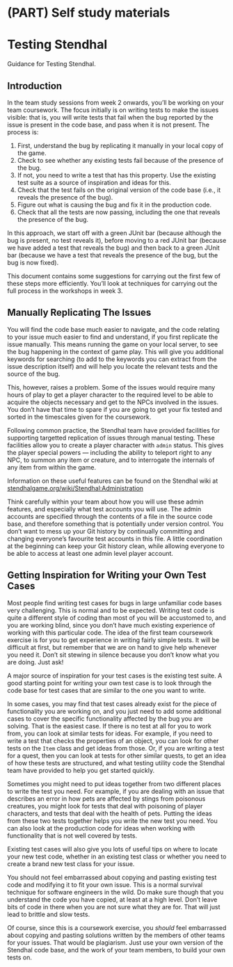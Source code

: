 # (PART) Self study materials {-}

# Testing Stendhal {#guiding}

Guidance for Testing Stendhal.

## Introduction {#intros}

In the team study sessions from week 2 onwards, you'll be working on your team coursework.  The focus initially is on writing tests to make the issues visible: that is, you will write tests that fail when the bug reported by the issue is present in the code base, and pass when it is not present.  The process is:

1. First, understand the bug by replicating it manually in your local copy of the game.
1. Check to see whether any existing tests fail because of the presence of the bug.
1. If not, you need to write a test that has this property.  Use the existing test suite as a source of inspiration and ideas for this.
1. Check that the test fails on the original version of the code base (i.e., it reveals the presence of the bug).
1. Figure out what is causing the bug and fix it in the production code.
1. Check that all the tests are now passing, including the one that reveals the presence of the bug.

In this approach, we start off with a green JUnit bar (because although the bug is present, no test reveals it), before moving to a red JUnit bar (because we have added a test that reveals the bug) and then back to a green JUnit bar (because we have a test that reveals the presence of the bug, but the bug is now fixed).

This document contains some suggestions for carrying out the first few of these steps more efficiently.  You'll look at techniques for carrying out the full process in the workshops in week 3.


## Manually Replicating The Issues {#replicating}

You will find the code base much easier to navigate, and the code relating to your issue much easier to find and understand, if you first replicate the issue manually.  This means running the game on your local server, to see the bug happening in the context of game play.  This will give you additional keywords for searching (to add to the keywords you can extract from the issue description itself) and will help you locate the relevant tests and the source of the bug.

This, however, raises a problem.  Some of the issues would require many hours of play to get a player character to the required level to be able to acquire the objects necessary and get to the NPCs involved in the issues.  You don't have that time to spare if you are going to get your fix tested and sorted in the timescales given for the coursework.

Following common practice, the Stendhal team have provided facilities for supporting targetted replication of issues through manual testing.  These facilities allow you to create a player character with `admin` status.  This gives the player special powers --- including the ability to teleport right to any NPC, to summon any item or creature, and to interrogate the internals of any item from within the game.

Information on these useful features can be found on the Stendhal wiki at [stendhalgame.org/wiki/Stendhal:Administration](https://stendhalgame.org/wiki/Stendhal:Administration)

Think carefully within your team about how you will use these admin features, and especially what test accounts you will use.  The admin accounts are specified through the contents of a file in the source code base, and therefore something that is potentially under version control.  You don't want to mess up your Git history by continually committing and changing everyone's favourite test accounts in this file.  A little coordination at the beginning can keep your Git history clean, while allowing everyone to be able to access at least one admin level player account.


<!--
%\section{Starting from Green}
%
%You saw in a previous team study session that the code base already fails a couple of the test cases, even before you start making any changes to the code.  This is very typical in real systems.  It is common for test cases to be present in the test suite that fail.  These may reveal bugs that it is not worthwhile at this time to fix, or that no one has yet got around to fixing.  Or they may be surprise regressions from a previous change that the development team have judged to be of lower priority than the implementation of the new features currently under way.  Or, as we have discussed, these failing tests might be brittle: they are failing because of some change in the environment and not due to any problems in the code base itself.
%
%But what do we do about these tests?  For your coursework, you need to make sure you have a clean release build: all the code must compile and all the tests must pass.  These existing failing tests are going to get in the way of making that happen.
%
%You could find the problem that causes the bugs and fix them.  But that could take time your team does not have.  These bugs are not on your priority list.  Your boss won't be pleased to find you have spent your time on an unimportant bug while the important ones go unfixed.
%
%Best practice for failing tests that we don't have the resources to deal with right now is to ``quarantine'' them.  That means to label the tests in such a way that they can be easily switched on or off.  We will turn them off for now, but at regular intervals will turn them back on again, to see if they are still failing.
%
%A variety of quarantining methods exist, but none are perfect.  The Stendhal team have adopted a very common but very imperfect approach to other such tests: they have used the `@Ignore` annotation to tell JUnit not to run these tests (i.e. to skip them).  You can see from the JUnit results that 9 tests have been ignored in the full test suite so far.  This is clearly a technique that the Stendhal team use sparingly (and rightly so).
%
%We suggest you follow the current practice of the Stendhal team, and @Ignore any of the tests from the original test suite that are failing, provided you are confident that they are not caused by any of the issues your team has been assigned to fix.
%
%You will want to discuss with your team how you will make the commits with these @Ignore annotations in your repository.  How can you make the commits visible to all team members, so that they are included in their feature branches where they are working on their own issues?
%
%Try to avoid the mistake that some teams made in previous years, where several team members made the change in their feature branches, and then experienced conflicts when they merged the work together.  The result was a lot of commits adding and then removing the `@Ignore` annotations, across several branches.  How can you coordinate with your team work so that these annotations are added once, in one clean commit, and then are available for all team members when they begin work on their own issues?-->


## Getting Inspiration for Writing your Own Test Cases {#inspirations}

Most people find writing test cases for bugs in large unfamiliar code bases very challenging. This is normal and to be expected.  Writing test code is quite a different style of coding than most of you will be accustomed to, and you are working blind, since you don't have much existing experience of working with this particular code.  The idea of the first team coursework exercise is for you to get experience in writing fairly simple tests.  It will be difficult at first, but remember that we are on hand to give help whenever you need it.  Don't sit stewing in silence because you don't know what you are doing.  Just ask!

A major source of inspiration for your test cases is the existing test suite.  A good starting point for writing your own test case is to look through the code base for test cases that are similar to the one you want to write.  

In some cases, you may find that test cases already exist for the piece of functionality you are working on, and you just need to add some additional cases to cover the specific functionality affected by the bug you are solving.  That is the easiest case.  If there is no test at all for you to work from, you can look at similar tests for ideas.  For example, if you need to write a test that checks the properties of an object, you can look for other tests on the `Item` class and get ideas from those.  Or, if you are writing a test for a quest, then you can look at tests for other similar quests, to get an idea of how these tests are structured, and what testing utility code the Stendhal team have provided to help you get started quickly.

Sometimes you might need to put ideas together from two different places to write the test you need.  For example, if you are dealing with an issue that describes an error in how pets are affected by stings from poisonous creatures, you might look for tests that deal with poisoning of player characters, and tests that deal with the health of pets.  Putting the ideas from these two tests together helps you write the new test you need.  You can also look at the production code for ideas when working with functionality that is not well covered by tests.

Existing test cases will also give you lots of useful tips on where to locate your new test code, whether in an existing test class or whether you need to create a brand new test class for your issue.

You should not feel embarrassed about copying and pasting existing test code and modifying it to fit your own issue.  This is a normal survival technique for software engineers in the wild.  Do make sure though that you understand the code you have copied, at least at a high level.  Don't leave bits of code in there when you are not sure what they are for.  That will just lead to brittle and slow tests.

Of course, since this is a coursework exercise, you *should* feel embarrassed about copying and pasting solutions written by the members of other teams for your issues.  That would be plagiarism. Just use your own version of the Stendhal code base, and the work of your team members, to build your own tests on.
